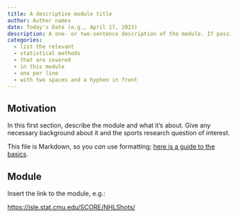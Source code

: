 ```yaml
---
title: A descriptive module title
author: Author names
date: Today's Date (e.g., April 17, 2023)
description: A one- or two-sentence description of the module. If possible, give a brief summary of the sports problem and statistical situation.
categories:
  - list the relevant
  - statistical methods
  - that are covered
  - in this module
  - one per line
  - with two spaces and a hyphen in front
---
```


## Motivation

In this first section, describe the module and what it's about.
Give any necessary background about it and the sports research question of interest.

This file is Markdown, so you *can* use formatting; [here is a guide to the
basics](https://quarto.org/docs/authoring/markdown-basics.html).

## Module

Insert the link to the module, e.g.:

[https://isle.stat.cmu.edu/SCORE/NHLShots/](https://isle.stat.cmu.edu/SCORE/NHLShots/)

